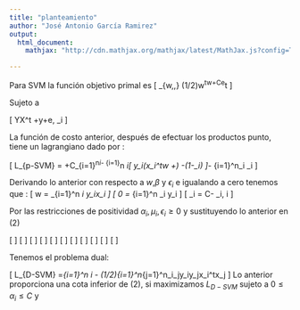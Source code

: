 ```yaml
---
title: "planteamiento"
author: "José Antonio García Ramirez"
output: 
  html_document:
    mathjax: "http://cdn.mathjax.org/mathjax/latest/MathJax.js?config=TeX-AMS-MML_HTMLorMML"

---
```



Para SVM la función objetivo primal es 
\[
\min_{w,\beta,\epsilon} (1/2)w^tw+Ce^t \epsilon 
\]

 Sujeto a 

\[
YX^t +\beta y+\epsilon \geq e,  \epsilon_i \geq 0
\]

La función de costo anterior, después de efectuar los productos punto, tiene un lagrangiano dado por :

\[
L_{p-SVM} = \frac{||w||^2}{2}+C\sum_{i=1}^n\epsilon_i- \sum_{i=1}^n \alpha_i[ y_i(x_i^tw +\beta ) -(1-\delta_i)  ]- \sum_{i=1}^n\mu_i \epsilon_i
\]

Derivando lo anterior con respecto a $w$,$\beta$ y $\epsilon_i$ e igualando a cero tenemos que :
\[
w = \sum_{i=1}^n \alpha_i y_ix_i
\]
\[
0 = \sum_{i=1}^n \alpha_i y_i
\]
\[
\alpha_i = C- \mu_i, \forall i
\]

Por las restricciones de positividad $\alpha_i,\mu_i,\epsilon_i \geq 0$ y sustituyendo lo anterior en (2) 

\[ \]
\[ \]
\[ \]
\[ \]
\[ \]
\[ \]
\[ \]
\[ \]
\[ \]
\[ \]
\[ \]

Tenemos el problema dual:

\[
L_{D-SVM} =\sum_{i=1}^n \alpha_i - (1/2)\sum_{i=1}^n\sum_{j=1}^n\alpha_i\alpha_jy_iy_jx_i^tx_j 
\]
Lo anterior proporciona una cota inferior de (2), si maximizamos $L_{D-SVM}$ sujeto a $0\leq \alpha_i \leq C$ y 
